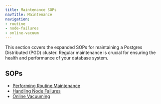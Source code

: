 ```yaml
---
title: Maintenance SOPs
navTitle: Maintenance
navigation:
- routine
- node-failures
- online-vacuum
---
```


This section covers the expanded SOPs for maintaining a Postgres Distributed (PGD) cluster. Regular maintenance is crucial for ensuring the health and performance of your database system.

## SOPs

- [Performing Routine Maintenance](/pgd/6/expanded-how-to/sops/maintenance/routine)
- [Handling Node Failures](/pgd/6/expanded-how-to/sops/maintenance/node-failures)
- [Online Vacuuming](/pgd/6/expanded-how-to/sops/maintenance/online-vacuum)

